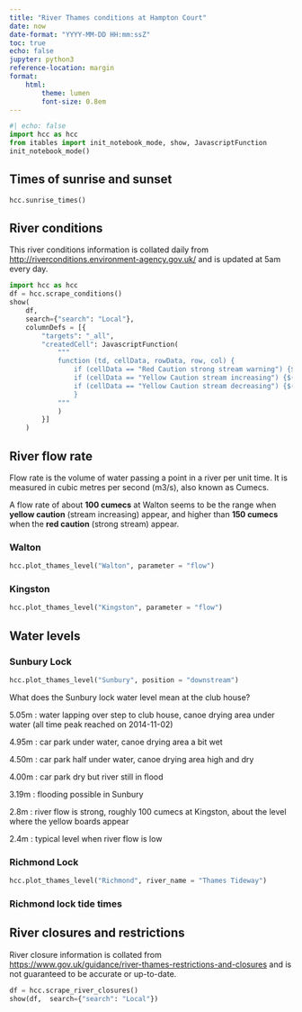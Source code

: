 ```yaml
---
title: "River Thames conditions at Hampton Court"
date: now
date-format: "YYYY-MM-DD HH:mm:ssZ"
toc: true
echo: false
jupyter: python3
reference-location: margin
format: 
    html:
        theme: lumen
        font-size: 0.8em
---
```


```python
#| echo: false
import hcc as hcc
from itables import init_notebook_mode, show, JavascriptFunction
init_notebook_mode()

```

## Times of sunrise and sunset

```python
hcc.sunrise_times()
```

## River conditions

::: column-margin
This river conditions information is collated daily from <http://riverconditions.environment-agency.gov.uk/> and is updated at 5am every day.
:::

```python
import hcc as hcc
df = hcc.scrape_conditions()
show(
    df,  
    search={"search": "Local"},
    columnDefs = [{
        "targets": "_all",
        "createdCell": JavascriptFunction(
            """
            function (td, cellData, rowData, row, col) {
                if (cellData == "Red Caution strong stream warning") {$(td).css('background-color', 'red').css('color', 'white');}
                if (cellData == "Yellow Caution stream increasing") {$(td).css('background-color', '#FFE010');}
                if (cellData == "Yellow Caution stream decreasing") {$(td).css('background-color', '#FFE010');}
                }
            """
            )
        }]
    )
```

## River flow rate

::: column-margin
Flow rate is the volume of water passing a point in a river per unit time. It is measured in cubic metres per second (m3/s), also known as Cumecs.

A flow rate of about **100 cumecs** at Walton seems to be the range when **yellow caution** (stream increasing) appear, and higher than **150 cumecs** when the **red caution** (strong stream) appear.
:::

::: panel-tabset
### Walton

```python
hcc.plot_thames_level("Walton", parameter = "flow")
```

### Kingston

```python
hcc.plot_thames_level("Kingston", parameter = "flow")
```
:::

## Water levels

::: panel-tabset
### Sunbury Lock

```python
hcc.plot_thames_level("Sunbury", position = "downstream")
```

::: column-margin
What does the Sunbury lock water level mean at the club house?

5.05m : water lapping over step to club house, canoe drying area under water (all time peak reached on 2014-11-02)

4.95m : car park under water, canoe drying area a bit wet

4.50m : car park half under water, canoe drying area high and dry

4.00m : car park dry but river still in flood

3.19m : flooding possible in Sunbury

2.8m : river flow is strong, roughly 100 cumecs at Kingston, about the level where the yellow boards appear

2.4m : typical level when river flow is low
:::

### Richmond Lock

```python
hcc.plot_thames_level("Richmond", river_name = "Thames Tideway")
```

### Richmond lock tide times

```{=html}
<script type="text/javascript" src="https://tidetimes.co.uk/widget?name=Richmond Lock&days=3"></script>
```
:::

## River closures and restrictions

::: column-margin
River closure information is collated from <https://www.gov.uk/guidance/river-thames-restrictions-and-closures> and is not guaranteed to be accurate or up-to-date.
:::

```python
df = hcc.scrape_river_closures()
show(df,  search={"search": "Local"})
```